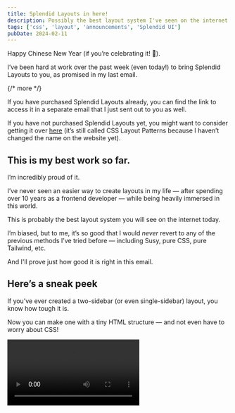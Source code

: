 ```yaml
---
title: Splendid Layouts in here!
description: Possibly the best layout system I've seen on the internet after being immersed as a frontend developer for over 10 years...
tags: ['css', 'layout', 'announcements', 'Splendid UI']
pubDate: 2024-02-11
---
```


Happy Chinese New Year (if you’re celebrating it! 🍊).

I’ve been hard at work over the past week (even today!) to bring Splendid Layouts to you, as promised in my last email.

{/* more */}

If you have purchased Splendid Layouts already, you can find the link to access it in a separate email that I just sent out to you as well.

If you have not purchased Splendid Layouts yet, you might want to consider getting it over [here](https://magicaldevschool.com/css-layout-patterns/) (it’s still called CSS Layout Patterns because I haven’t changed the name on the website yet).

## This is my best work so far.

I’m incredibly proud of it.

I’ve never seen an easier way to create layouts in my life — after spending over 10 years as a frontend developer — while being heavily immersed in this world.

This is probably the best layout system you will see on the internet today.

I’m biased, but to me, it’s so good that I would _never_ revert to any of the previous methods I’ve tried before — including Susy, pure CSS, pure Tailwind, etc.

And I'll prove just how good it is right in this email.

## Here’s a sneak peek

If you’ve ever created a two-sidebar (or even single-sidebar) layout, you know how tough it is.

Now you can make one with a tiny HTML structure — and not even have to worry about CSS!

<Video src="/src/assets/blog/splendid-layouts-here/sidebar.mp4" />

For this sort of functionality, you _only_ have to write a little bit of HTML...

```html
<div class="Shell-Sidebar">
  <div class="Header">
    <div class="ShellWrapper">...</div>
  </div>
  <div class="LeftSidebar">...</div>
  <div class="ContentContainer">
    <div class="Content">...</div>
    <div class="RightSidebarContainer">
      <div class="RightSidebar">...</div>
    </div>
  </div>
</div>
```

Just imagine how much is already done for you! And... the code is so readable! 😍

### Here’s another one.

Imagine you want to create a card like this with an SVG background and a pill popping up at the top left hand corner.

<Image src="/assets/blog/splendid-layouts-here/card.png" />

Creating this sort of layout would have taken A LONG TIME if you were to write the HTML and CSS from scratch. (Or even if you used Tailwind from Scratch).

No longer now. You just need to combine a couple of classes from Splendid Layouts and you'll get it in SECONDS — this is so easy it almost seems like magic.

```html
<div class="Stack">
  <div class="Background">
    <svg class="w-full h-full">...</svg>
  </div>
  <div class="Card">...</div>
  <div class="Foreground Edge-TopLeft Pill text-5 bg-white">Hello</div>
</div>
```

### I have another example — a real one.

Let’s say you want to create a really complex card that’s divided up into multiple sections, like this one on Cloudflare.

<Image src="/assets/blog/splendid-layouts-here/cloudflare-card.png" />

How would you build this?

Well, guess what? In Splendid Layouts, all you have to do is through up a Card component plus a couple of dividers and you're basically done.

Here's the code that I wrote in a couple of seconds...

```html
<div class="Card-Split bg-white">
  <div class="CardInner Horizontal">
    <div>
      <p><strong>Configuration for Access ...</strong></p>
      <p class="mt-4">Access protects internal ....</p>
    </div>

    <div class="Divider-Vertical"></div>

    <div class="Vertical justify-center flex-shrink-0 bg-slate-200 ">
      <a class="Button">Launch Zero Trust </a>
    </div>
  </div>
  <div class="Divider-Horizontal"></div>
  <div class="Horizontal justify-end">Help</div>
</div>
```

And here's the output...

<Image src="/assets/blog/splendid-layouts-here/cloudflare-card-output.png" />

Don't they seem awfully similar?

I must say, it's pretty cool that I got this layout in just a couple of seconds!

And what's the alternative?

I can think of two:

1. Build a custom component for this card by experimenting with the HTML and CSS...
2. Search through Tailwind UI or some other component library, hoping you'll find this layout, and copy it...

Neither sounds appealing to me — I'd rather build this up in seconds than scour the internet for hours.

Moving on...

## Patterns will soon rain

I promised to build many real-world patterns for you to use after the documentation. This is exactly what I’ll be working on in the next couple of weeks.

If you have a pattern you would love to include, just let me know and I’ll prioritize building those.

But before that, I’m gonna take a week off and recover from my illness a little bit, before diving back to work. So I hope to give you good news soon.

## Wanna get Splendid Layouts?

I hope I showed you just _how_ powerful this layout system is. I'm not kidding when I say it's literally the best thing I've ever seen.

The price is unbeatable right now — only $49 for this sort of layout system. Imagine what you can do after you understand the system I'm giving you!

Now, I hope you forgive me for harping on this project. I can't help it. I'm incredibly excited to share this with you. And yet, I'm also incredibly scared about talking about it all day long.

If what I’ve shared about Splendid Layouts interests you, please feel free to [get yourself a license](https://magicaldevschool.com/css-layout-patterns/).

If you don't wish to purchase it, I hope you allow me to share my enthusiasm and not get offended.

That's it for today.

I hope you had a great week. And that you’re going to have a blast the next week too.

